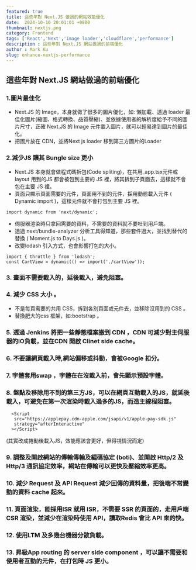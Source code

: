 ```yaml
---
featured: true
title: 這些年對 Next.JS 做過的網站效能優化
date:  2024-10-10 20:01:01 +0800
thumbnail: nextjs.png
category: Frontend
tags: ['React','Next','image loader','cloudflare','performance']
description : 這些年對 Next.JS 網站做過的前端優化
author : Mark Ku
slug: enhance-nextjs-performance
---
```

## 這些年對 Next.JS 網站做過的前端優化
### 1.圖片最佳化
* Next.JS 的 Image，本身就做了很多的圖片優化，如: 懶加載、透過 loader 最佳化圖片(縮圖、格式轉換、品質壓縮)、並依據使用者的解析度給予不同的圖片尺寸，正確 Next.JS 的 Image 元件載入圖片，就可以輕易達到圖片的最佳化。
* 把圖片放在 CDN，並將Next js loader 移到第三方圖片的Loader 
### 2.減少JS 讓其 Bungle size 更小
* Next.JS 本身就會做程式碼拆包(Code spliting)，在共用_app.tsx元件或 layout 用到的JS 都會被包到主要的 JS 裡，將其拆到子頁面去，這樣就不會包在主要 JS 裡。
* 頁面只顯示頁面需要的元件，頁面用不到的元件，採用動態載入元件 ( Dynamic import )，這樣元件就不會打包到主要 JS 裡。
```
import dynamic from 'next/dynamic';
```
* 伺服器渲染時只拿回需要的資料，不需要的資料就不要吐到用戶端。
* 透過 next/bundle-analyzer 分析工具得知道，那些套件過大，並找到替代的替換 ( Moment.js to Days.js )。
* 改變lodash 引入方式，也會影響打包的大小。
```
import { throttle } from 'lodash';
const CartView = dynamic(() => import('./cartView'));
```
### 3. 畫面不需要載入的，延後載入，避免阻塞。
### 4. 減少 CSS 大小 。
* 不是每頁需要的共用 CSS，拆到各別頁面或元件去，並移除沒用到的 CSS 。
* 替換肥大的css 框架，如:bootstrap 。
### 5. 透過 Jenkins 將把一些靜態檔案搬到 CDN ，CDN 可減少對主伺服器的IO負載，並在CDN 開啟 Clinet side cache。
### 6. 不要讓網頁載入時,網站偏移或抖動，會被Google 扣分。
### 7. 字體套用swap ，字體在在沒載入前，會先顯示預設字體。
### 8. 盤點及移除用不到的第三方JS，可以在網頁互動載入的JS，就延後載入，可避免在第一次渲染時載入過多的JS，而造主線程阻塞。
```
  <Script
   src="https://applepay.cdn-apple.com/jsapi/v1/apple-pay-sdk.js"
   strategy="afterInteractive"
  ></Script>
```
(其實改成捲動後載入JS，效能應該會更好，但得視情況而定)
### 9. 調整及開啟網站的傳輸傳輸及編碼協定 (boti)、並開啟 Http/2 及 Http/3 通訊協定效率，網站在傳輸可以更快及壓縮效率更高。
### 10. 減少 Request 及 API Request 減少回傳的資料量，把後端不常變動的資料 cache 起來。
### 11. 頁面渲染，能採用ISR 就用 ISR，不需要 SSR 的頁面的，走用戶端 CSR 渲染，並減少在渲染時使用 API，讀取Redis 會比 API 來的快。
### 12. 使用LTM 及多幾台機器分散負載。
### 13. 昇級App routing 的 server side component ，可以讓不需要和使用者互動的元件，在打包時 JS 更小。
